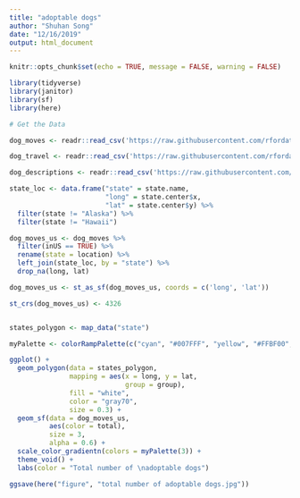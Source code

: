 ```yaml
---
title: "adoptable dogs"
author: "Shuhan Song"
date: "12/16/2019"
output: html_document
---
```


```r
knitr::opts_chunk$set(echo = TRUE, message = FALSE, warning = FALSE)
```

```r
library(tidyverse)
library(janitor)
library(sf)
library(here)
```


```r
# Get the Data

dog_moves <- readr::read_csv('https://raw.githubusercontent.com/rfordatascience/tidytuesday/master/data/2019/2019-12-17/dog_moves.csv')

dog_travel <- readr::read_csv('https://raw.githubusercontent.com/rfordatascience/tidytuesday/master/data/2019/2019-12-17/dog_travel.csv') 

dog_descriptions <- readr::read_csv('https://raw.githubusercontent.com/rfordatascience/tidytuesday/master/data/2019/2019-12-17/dog_descriptions.csv')

```


```r
state_loc <- data.frame("state" = state.name,
                        "long" = state.center$x,
                        "lat" = state.center$y) %>% 
  filter(state != "Alaska") %>% 
  filter(state != "Hawaii")

dog_moves_us <- dog_moves %>% 
  filter(inUS == TRUE) %>% 
  rename(state = location) %>% 
  left_join(state_loc, by = "state") %>% 
  drop_na(long, lat)

dog_moves_us <- st_as_sf(dog_moves_us, coords = c('long', 'lat'))

st_crs(dog_moves_us) <- 4326


states_polygon <- map_data("state")

myPalette <- colorRampPalette(c("cyan", "#007FFF", "yellow", "#FFBF00", "orange"))

ggplot() +
  geom_polygon(data = states_polygon,
               mapping = aes(x = long, y = lat,
                             group = group),
               fill = "white",
               color = "gray70",
               size = 0.3) +
  geom_sf(data = dog_moves_us,
          aes(color = total),
          size = 3,
          alpha = 0.6) +
  scale_color_gradientn(colors = myPalette(3)) +
  theme_void() +
  labs(color = "Total number of \nadoptable dogs")

ggsave(here("figure", "total number of adoptable dogs.jpg"))
```

